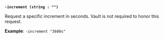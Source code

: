 <a id="lease-flag-increment" />

**`-increment (string : "")`**

Request a specific increment in seconds. Vault is not required to honor this 
request.

**Example**: `-increment "3600s"`